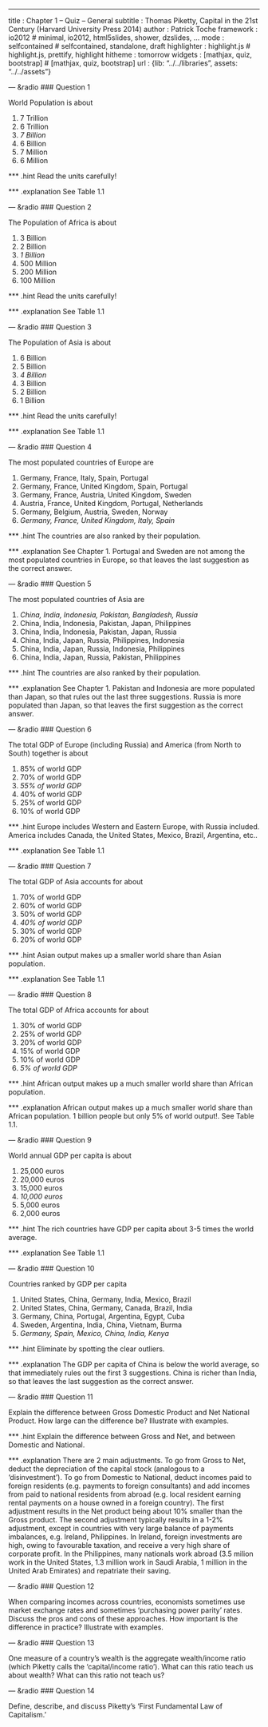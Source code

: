 ---
title       : Chapter 1 -- Quiz -- General
subtitle    : Thomas Piketty, Capital in the 21st Century (Harvard University Press 2014)
author      : Patrick Toche
framework   : io2012  # minimal, io2012, html5slides, shower, dzslides, ...
mode        : selfcontained  # selfcontained, standalone, draft
highlighter : highlight.js  # highlight.js, prettify, highlight
hitheme     : tomorrow
widgets     : [mathjax, quiz, bootstrap]   # [mathjax, quiz, bootstrap]
url         : {lib: "../../libraries", assets: "../../assets"}



--- &radio
### Question 1

World Population is about

1. 
7 Trillion
2. 
6 Trillion
3. 
_7 Billion_
4. 
6 Billion
5. 
7 Million 
6. 
6 Million 

*** .hint
Read the units carefully!

*** .explanation
See Table 1.1




--- &radio
### Question 2

The Population of Africa is about

1. 
3 Billion
2. 
2 Billion
3. 
_1 Billion_
4. 
500 Million
5. 
200 Million 
6. 
100 Million 

*** .hint
Read the units carefully!

*** .explanation
See Table 1.1




--- &radio
### Question 3

The Population of Asia is about

1. 
6 Billion
2. 
5 Billion
3. 
_4 Billion_
4. 
3 Billion
5. 
2 Billion 
6. 
1 Billion

*** .hint
Read the units carefully!

*** .explanation
See Table 1.1




--- &radio
### Question 4

The most populated countries of Europe are

1. 
Germany, France, Italy, Spain, Portugal
2. 
Germany, France, United Kingdom, Spain, Portugal
3. 
Germany, France, Austria, United Kingdom, Sweden
4. 
Austria, France, United Kingdom, Portugal, Netherlands
5. 
Germany, Belgium, Austria, Sweden, Norway
6. 
_Germany, France, United Kingdom, Italy, Spain_

*** .hint
The countries are also ranked by their population.

*** .explanation
See Chapter 1. Portugal and Sweden are not among the most populated countries in Europe, so that leaves the last suggestion as the correct answer.




--- &radio
### Question 5

The most populated countries of Asia are

1. 
_China, India, Indonesia, Pakistan, Bangladesh, Russia_
2. 
China, India, Indonesia, Pakistan, Japan, Philippines
3. 
China, India, Indonesia, Pakistan, Japan, Russia
4. 
China, India, Japan, Russia, Philippines, Indonesia
5. 
China, India, Japan, Russia, Indonesia, Philippines
6. 
China, India, Japan, Russia, Pakistan, Philippines 

*** .hint
The countries are also ranked by their population.

*** .explanation
See Chapter 1. Pakistan and Indonesia are more populated than Japan, so that rules out the last three suggestions. Russia is more populated than Japan, so that leaves the first suggestion as the correct answer.




--- &radio
### Question 6

The total GDP of Europe (including Russia) and America (from North to South) together is about

1. 
85% of world GDP
2. 
70% of world GDP
3. 
_55% of world GDP_
4. 
40% of world GDP
4. 
25% of world GDP
4. 
10% of world GDP

*** .hint
Europe includes Western and Eastern Europe, with Russia included. America includes Canada, the United States, Mexico, Brazil, Argentina, etc..

*** .explanation
See Table 1.1




--- &radio
### Question 7

The total GDP of Asia accounts for about

1. 
70% of world GDP
2. 
60% of world GDP
3. 
50% of world GDP
4. 
_40% of world GDP_
5. 
30% of world GDP
6. 
20% of world GDP

*** .hint
Asian output makes up a smaller world share than Asian population.

*** .explanation
See Table 1.1




--- &radio
### Question 8

The total GDP of Africa accounts for about

1. 
30% of world GDP
2. 
25% of world GDP
3. 
20% of world GDP
4. 
15% of world GDP
5. 
10% of world GDP
6. 
_5% of world GDP_

*** .hint
African output makes up a much smaller world share than African population.

*** .explanation
African output makes up a much smaller world share than African population. 1 billion people but only 5% of world output!. See Table 1.1.




--- &radio
### Question 9

World annual GDP per capita is about

1. 
25,000 euros
4. 
20,000 euros
3. 
15,000 euros
4. 
_10,000 euros_
5. 
5,000 euros
6. 
2,000 euros

*** .hint
The rich countries have GDP per capita about 3-5 times the world average.

*** .explanation
See Table 1.1




--- &radio
### Question 10

Countries ranked by GDP per capita

1. 
United States, China, Germany, India, Mexico, Brazil
2. 
United States, China, Germany, Canada, Brazil, India
3. 
Germany, China, Portugal, Argentina, Egypt, Cuba
4. 
Sweden, Argentina, India, China, Vietnam, Burma
5. 
_Germany, Spain, Mexico, China, India, Kenya_

*** .hint
Eliminate by spotting the clear outliers.

*** .explanation
The GDP per capita of China is below the world average, so that immediately rules out the first 3 suggestions. China is richer than India, so that leaves the last suggestion as the correct answer.




--- &radio
### Question 11

Explain the difference between Gross Domestic Product and Net National Product. How large can the difference be? Illustrate with examples.

*** .hint
Explain the difference between Gross and Net, and between Domestic and National.

*** .explanation
There are 2 main adjustments. To go from Gross to Net, deduct the depreciation of the capital stock (analogous to a 'disinvestment'). To go from Domestic to National, deduct incomes paid to foreign residents (e.g. payments to foreign consultants) and add incomes from paid to national residents from abroad (e.g. local resident earning rental payments on a house owned in a foreign country). The first adjustment results in the Net product being about 10% smaller than the Gross product. The second adjustment typically results in a 1-2% adjustment, except in countries with very large balance of payments imbalances, e.g. Ireland, Philippines. In Ireland, foreign investments are high, owing to favourable taxation, and receive a very high share of corporate profit. In the Philippines, many nationals work abroad (3.5 milion work in the United States, 1.3 million work in Saudi Arabia, 1 million in the United Arab Emirates) and repatriate their saving.




--- &radio
### Question 12

When comparing incomes across countries, economists sometimes use market exchange rates and sometimes 'purchasing power parity' rates. Discuss the pros and cons of these approaches. How important is the difference in practice? Illustrate with examples.




--- &radio
### Question 13

One measure of a country's wealth is the aggregate wealth/income ratio (which Piketty calls the 'capital/income ratio'). What can this ratio teach us about wealth? What can this ratio not teach us?



--- &radio
### Question 14

Define, describe, and discuss Piketty's 'First Fundamental Law of Capitalism.' 

